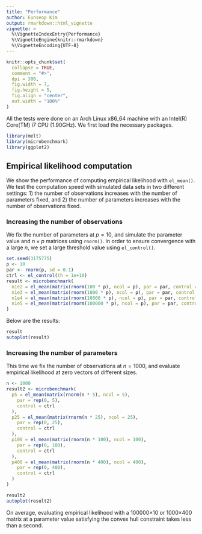 ```yaml
---
title: "Performance"
author: Eunseop Kim
output: rmarkdown::html_vignette
vignette: >
  %\VignetteIndexEntry{Performance}
  %\VignetteEngine{knitr::rmarkdown}
  %\VignetteEncoding{UTF-8}
---
```

```r
knitr::opts_chunk$set(
  collapse = TRUE,
  comment = "#>",
  dpi = 300,
  fig.width = 7,
  fig.height = 5,
  fig.align = "center",
  out.width = "100%"
)
```
All the tests were done on an Arch Linux x86_64 machine with an Intel(R) Core(TM) i7 CPU (1.90GHz).
We first load the necessary packages.
```r
library(melt)
library(microbenchmark)
library(ggplot2)
```

## Empirical likelihood computation
We show the performance of computing empirical likelihood with `el_mean()`.
We test the computation speed with simulated data sets in two different settings: 1) the number of observations increases with the number of parameters fixed, and 2) the number of parameters increases with the number of observations fixed. 

### Increasing the number of observations
We fix the number of parameters at $p = 10$, and simulate the parameter value and $n \times p$ matrices using `rnorm()`. In order to ensure convergence with a large $n$, we set a large threshold value using `el_control()`.
```r
set.seed(3175775)
p <- 10
par <- rnorm(p, sd = 0.1)
ctrl <- el_control(th = 1e+10)
result <- microbenchmark(
  n1e2 = el_mean(matrix(rnorm(100 * p), ncol = p), par = par, control = ctrl),
  n1e3 = el_mean(matrix(rnorm(1000 * p), ncol = p), par = par, control = ctrl),
  n1e4 = el_mean(matrix(rnorm(10000 * p), ncol = p), par = par, control = ctrl),
  n1e5 = el_mean(matrix(rnorm(100000 * p), ncol = p), par = par, control = ctrl)
)
```

Below are the results:
```r
result
autoplot(result)
```

### Increasing the number of parameters
This time we fix the number of observations at $n = 1000$, and evaluate empirical likelihood at zero vectors of different sizes.
```r
n <- 1000
result2 <- microbenchmark(
  p5 = el_mean(matrix(rnorm(n * 5), ncol = 5),
    par = rep(0, 5),
    control = ctrl
  ),
  p25 = el_mean(matrix(rnorm(n * 25), ncol = 25),
    par = rep(0, 25),
    control = ctrl
  ),
  p100 = el_mean(matrix(rnorm(n * 100), ncol = 100),
    par = rep(0, 100),
    control = ctrl
  ),
  p400 = el_mean(matrix(rnorm(n * 400), ncol = 400),
    par = rep(0, 400),
    control = ctrl
  )
)
```

```r
result2
autoplot(result2)
```
On average, evaluating empirical likelihood with a 100000×10 or 1000×400 matrix at a parameter value satisfying the convex hull constraint takes less than a second.

